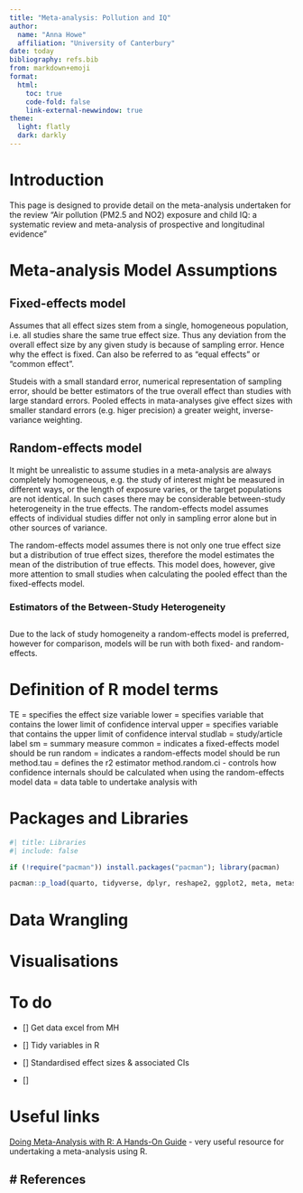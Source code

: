 ```yaml
---
title: "Meta-analysis: Pollution and IQ"
author:
  name: "Anna Howe"
  affiliation: "University of Canterbury"
date: today
bibliography: refs.bib
from: markdown+emoji
format:
  html:
    toc: true
    code-fold: false
    link-external-newwindow: true
theme:
  light: flatly
  dark: darkly
---
```


# Introduction

This page is designed to provide detail on the meta-analysis undertaken for the review "Air pollution (PM2.5 and NO2) exposure and child IQ: a systematic review and meta-analysis of prospective and longitudinal evidence"

# Meta-analysis Model Assumptions

## Fixed-effects model

Assumes that all effect sizes stem from a single, homogeneous population, i.e. all studies share the same true effect size. Thus any deviation from the overall effect size by any given study is because of sampling error. Hence why the effect is fixed. Can also be referred to as "equal effects" or "common effect".

Studeis with a small standard error, numerical representation of sampling error, should be better estimators of the true overall effect than studies with large standard errors. Pooled effects in mata-analyses give effect sizes with smaller standard errors (e.g. higer precision) a greater weight, inverse-variance weighting.

## Random-effects model

It might be unrealistic to assume studies in a meta-analysis are always completely homogeneous, e.g. the study of interest might be measured in different ways, or the length of exposure varies, or the target populations are not identical. In such cases there may be considerable between-study heterogeneity in the true effects. The random-effects model assumes effects of individual studies differ not only in sampling error alone but in other sources of variance.

The random-effects model assumes there is not only one true effect size but a distribution of true effect sizes, therefore the model estimates the mean of the distribution of true effects. This model does, however, give more attention to small studies when calculating the pooled effect than the fixed-effects model.

### Estimators of the Between-Study Heterogeneity

## 

Due to the lack of study homogeneity a random-effects model is preferred, however for comparison, models will be run with both fixed- and random-effects.

# Definition of R model terms

TE = specifies the effect size variable lower = specifies variable that contains the lower limit of confidence interval upper = specifies variable that contains the upper limit of confidence interval studlab = study/article label sm = summary measure common = indicates a fixed-effects model should be run random = indicates a random-effects model should be run method.tau = defines the r2 estimator method.random.ci - controls how confidence internals should be calculated when using the random-effects model data = data table to undertake analysis with

# Packages and Libraries {.unlisted .hidden}

```r
#| title: Libraries
#| include: false

if (!require("pacman")) install.packages("pacman"); library(pacman)

pacman::p_load(quarto, tidyverse, dplyr, reshape2, ggplot2, meta, metasens) # Install & load packages
```

# Data Wrangling

# Visualisations {.tabset}

# To do

-   \[\] Get data excel from MH

-   \[\] Tidy variables in R

-   \[\] Standardised effect sizes & associated CIs

-   \[\]

# Useful links

[Doing Meta-Analysis with R: A Hands-On Guide](https://bookdown.org/MathiasHarrer/Doing_Meta_Analysis_in_R/) - very useful resource for undertaking a meta-analysis using R.

# References
---
